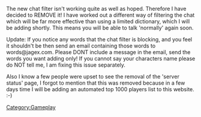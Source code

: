 {{Update|date = 15 November 2001}}

The new chat filter isn't working quite as well as hoped. Therefore I have decided to REMOVE it! I have worked out a different way of filtering the chat which will be far more effective than using a limited dictionary, which I will be adding shortly. This means you will be able to talk 'normally' again soon.

Update: If you notice any words that the chat filter is blocking, and you feel it shouldn't be then send an email containing those words to words@jagex.com. Please DONT include a message in the email, send the words you want adding only! If you cannot say your characters name please do NOT tell me, I am fixing this issue separately.

Also I know a few people were upset to see the removal of the 'server status' page, I forgot to mention that this was removed because in a few days time I will be adding an automated top 1000 players list to this website. :-)

[[Category:Updates|{{PAGENAME}}]]
[[Category:Gameplay]]
